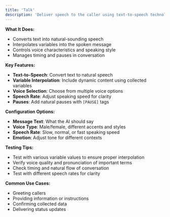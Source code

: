 ```yaml
---
title: 'Talk'
description: 'Deliver speech to the caller using text-to-speech technology'
---
```


**What It Does:**
- Converts text into natural-sounding speech
- Interpolates variables into the spoken message
- Controls voice characteristics and speaking style
- Manages timing and pauses in conversation

**Key Features:**
- **Text-to-Speech**: Convert text to natural speech
- **Variable Interpolation**: Include dynamic content using collected variables
- **Voice Selection**: Choose from multiple voice options
- **Speech Rate**: Adjust speaking speed for clarity
- **Pauses**: Add natural pauses with `[PAUSE]` tags

**Configuration Options:**
- **Message Text**: What the AI should say
- **Voice Type**: Male/female, different accents and styles
- **Speech Rate**: Slow, normal, or fast speaking speed
- **Emotion**: Adjust tone for different contexts

**Testing Tips:**
- Test with various variable values to ensure proper interpolation
- Verify voice quality and pronunciation of important terms
- Check timing and natural flow of conversation
- Test with different speech rates for clarity

**Common Use Cases:**
- Greeting callers
- Providing information or instructions
- Confirming collected data
- Delivering status updates
